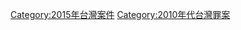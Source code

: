 {{Portal|台灣}}
{{Year by category
|m=2
|c=0
|d=1
|y=5
|cat=台灣罪案
|sortkey=Taiwan
|parent=21世纪各年台湾罪案
|subcat=2015年各國罪案
}}
[[Category:2015年台灣案件|Category:2015年台灣案件]]
[[Category:2010年代台灣罪案|Category:2010年代台灣罪案]]